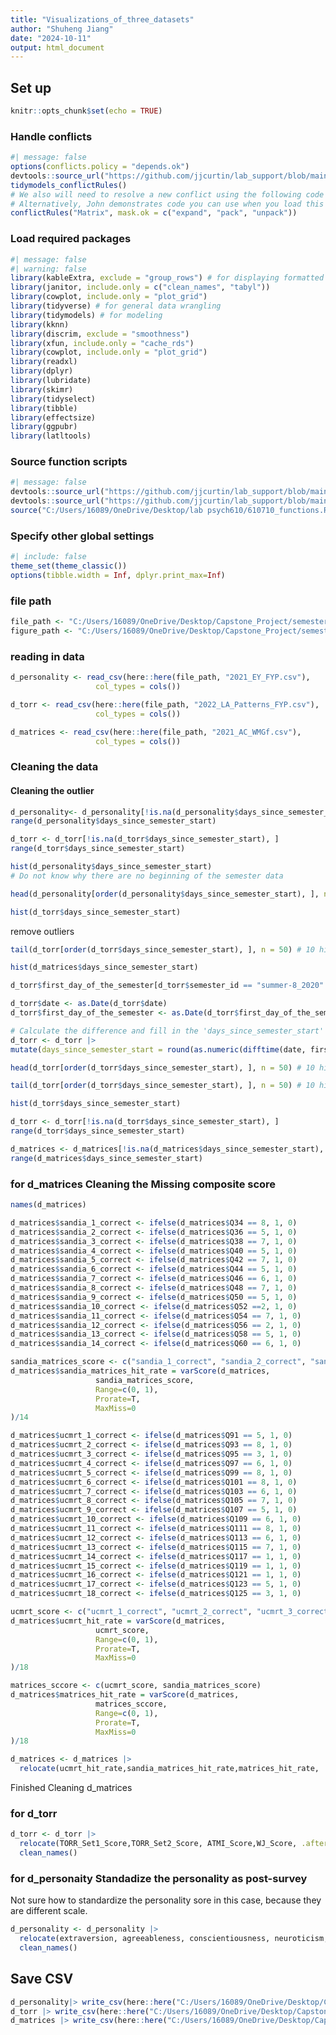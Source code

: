 ```yaml
---
title: "Visualizations_of_three_datasets"
author: "Shuheng Jiang"
date: "2024-10-11"
output: html_document
---
```

## Set up
```r
knitr::opts_chunk$set(echo = TRUE)
```

### Handle conflicts
```r
#| message: false
options(conflicts.policy = "depends.ok")
devtools::source_url("https://github.com/jjcurtin/lab_support/blob/main/fun_ml.R?raw=true")
tidymodels_conflictRules()
# We also will need to resolve a new conflict using the following code
# Alternatively, John demonstrates code you can use when you load this library to prevent conflicts
conflictRules("Matrix", mask.ok = c("expand", "pack", "unpack"))
```

### Load required packages 
```r
#| message: false
#| warning: false
library(kableExtra, exclude = "group_rows") # for displaying formatted tables w/ kbl()
library(janitor, include.only = c("clean_names", "tabyl"))
library(cowplot, include.only = "plot_grid")
library(tidyverse) # for general data wrangling
library(tidymodels) # for modeling
library(kknn)
library(discrim, exclude = "smoothness")
library(xfun, include.only = "cache_rds")
library(cowplot, include.only = "plot_grid")
library(readxl)
library(dplyr)
library(lubridate)
library(skimr)
library(tidyselect)
library(tibble)
library(effectsize)
library(ggpubr)
library(latltools)
```


### Source function scripts
```r
#| message: false
devtools::source_url("https://github.com/jjcurtin/lab_support/blob/main/fun_plots.R?raw=true")
devtools::source_url("https://github.com/jjcurtin/lab_support/blob/main/fun_eda.R?raw=true")
source("C:/Users/16089/OneDrive/Desktop/lab psych610/610710_functions.R")
```

### Specify other global settings
```r
#| include: false
theme_set(theme_classic())
options(tibble.width = Inf, dplyr.print_max=Inf)
```

### file path
```r
file_path <- "C:/Users/16089/OneDrive/Desktop/Capstone_Project/semester_effect/raw_data_3"
figure_path <- "C:/Users/16089/OneDrive/Desktop/Capstone_Project/semester_effect/figures_3"
```

### reading in data
```r
d_personality <- read_csv(here::here(file_path, "2021_EY_FYP.csv"), 
                   col_types = cols())
```

```r
d_torr <- read_csv(here::here(file_path, "2022_LA_Patterns_FYP.csv"), 
                   col_types = cols())
```

```r
d_matrices <- read_csv(here::here(file_path, "2021_AC_WMGf.csv"), 
                   col_types = cols())
```

### Cleaning the data

#### Cleaning the outlier
```r
d_personality<- d_personality[!is.na(d_personality$days_since_semester_start), ]
range(d_personality$days_since_semester_start)
```

```r
d_torr <- d_torr[!is.na(d_torr$days_since_semester_start), ]
range(d_torr$days_since_semester_start)
```


```r
hist(d_personality$days_since_semester_start)
# Do not know why there are no beginning of the semester data
```



```r
head(d_personality[order(d_personality$days_since_semester_start), ], n = 50) 
```


```r
hist(d_torr$days_since_semester_start)
```

remove outliers
```r
tail(d_torr[order(d_torr$days_since_semester_start), ], n = 50) # 10 highest values
```


```r
hist(d_matrices$days_since_semester_start)
```

```r
d_torr$first_day_of_the_semester[d_torr$semester_id == "summer-8_2020" & is.na(d_torr$first_day_of_the_semester)] <- "2020-06-20"
```

```r
d_torr$date <- as.Date(d_torr$date)
d_torr$first_day_of_the_semester <- as.Date(d_torr$first_day_of_the_semester)

# Calculate the difference and fill in the 'days_since_semester_start' column
d_torr <- d_torr |>
mutate(days_since_semester_start = round(as.numeric(difftime(date, first_day_of_the_semester, units = "days"))))
```

```r
head(d_torr[order(d_torr$days_since_semester_start), ], n = 50) # 10 highest values
```

```r
tail(d_torr[order(d_torr$days_since_semester_start), ], n = 50) # 10 highest values
```


```r
hist(d_torr$days_since_semester_start)
```

```r
d_torr <- d_torr[!is.na(d_torr$days_since_semester_start), ]
range(d_torr$days_since_semester_start)
```

```r
d_matrices <- d_matrices[!is.na(d_matrices$days_since_semester_start), ]
range(d_matrices$days_since_semester_start)
```

### for d_matrices Cleaning the Missing composite score
```r
names(d_matrices)
```

```r
d_matrices$sandia_1_correct <- ifelse(d_matrices$Q34 == 8, 1, 0)
d_matrices$sandia_2_correct <- ifelse(d_matrices$Q36 == 5, 1, 0)
d_matrices$sandia_3_correct <- ifelse(d_matrices$Q38 == 7, 1, 0)
d_matrices$sandia_4_correct <- ifelse(d_matrices$Q40 == 5, 1, 0)
d_matrices$sandia_5_correct <- ifelse(d_matrices$Q42 == 7, 1, 0)
d_matrices$sandia_6_correct <- ifelse(d_matrices$Q44 == 5, 1, 0)
d_matrices$sandia_7_correct <- ifelse(d_matrices$Q46 == 6, 1, 0)
d_matrices$sandia_8_correct <- ifelse(d_matrices$Q48 == 7, 1, 0)
d_matrices$sandia_9_correct <- ifelse(d_matrices$Q50 == 5, 1, 0)
d_matrices$sandia_10_correct <- ifelse(d_matrices$Q52 ==2, 1, 0)
d_matrices$sandia_11_correct <- ifelse(d_matrices$Q54 == 7, 1, 0)
d_matrices$sandia_12_correct <- ifelse(d_matrices$Q56 == 2, 1, 0)
d_matrices$sandia_13_correct <- ifelse(d_matrices$Q58 == 5, 1, 0)
d_matrices$sandia_14_correct <- ifelse(d_matrices$Q60 == 6, 1, 0)
```

```r
sandia_matrices_score <- c("sandia_1_correct", "sandia_2_correct", "sandia_3_correct", "sandia_4_correct", "sandia_5_correct", "sandia_6_correct", "sandia_7_correct", "sandia_8_correct", "sandia_9_correct", "sandia_10_correct", "sandia_11_correct", "sandia_12_correct", "sandia_13_correct", "sandia_14_correct")
d_matrices$sandia_matrices_hit_rate = varScore(d_matrices, 
                   sandia_matrices_score,
                   Range=c(0, 1),
                   Prorate=T, 
                   MaxMiss=0
)/14
```

```r
d_matrices$ucmrt_1_correct <- ifelse(d_matrices$Q91 == 5, 1, 0)
d_matrices$ucmrt_2_correct <- ifelse(d_matrices$Q93 == 8, 1, 0)
d_matrices$ucmrt_3_correct <- ifelse(d_matrices$Q95 == 3, 1, 0)
d_matrices$ucmrt_4_correct <- ifelse(d_matrices$Q97 == 6, 1, 0)
d_matrices$ucmrt_5_correct <- ifelse(d_matrices$Q99 == 8, 1, 0)
d_matrices$ucmrt_6_correct <- ifelse(d_matrices$Q101 == 8, 1, 0)
d_matrices$ucmrt_7_correct <- ifelse(d_matrices$Q103 == 6, 1, 0)
d_matrices$ucmrt_8_correct <- ifelse(d_matrices$Q105 == 7, 1, 0)
d_matrices$ucmrt_9_correct <- ifelse(d_matrices$Q107 == 5, 1, 0)
d_matrices$ucmrt_10_correct <- ifelse(d_matrices$Q109 == 6, 1, 0)
d_matrices$ucmrt_11_correct <- ifelse(d_matrices$Q111 == 8, 1, 0)
d_matrices$ucmrt_12_correct <- ifelse(d_matrices$Q113 == 6, 1, 0)
d_matrices$ucmrt_13_correct <- ifelse(d_matrices$Q115 == 7, 1, 0)
d_matrices$ucmrt_14_correct <- ifelse(d_matrices$Q117 == 1, 1, 0)
d_matrices$ucmrt_15_correct <- ifelse(d_matrices$Q119 == 1, 1, 0)
d_matrices$ucmrt_16_correct <- ifelse(d_matrices$Q121 == 1, 1, 0)
d_matrices$ucmrt_17_correct <- ifelse(d_matrices$Q123 == 5, 1, 0)
d_matrices$ucmrt_18_correct <- ifelse(d_matrices$Q125 == 3, 1, 0)
```

```r
ucmrt_score <- c("ucmrt_1_correct", "ucmrt_2_correct", "ucmrt_3_correct", "ucmrt_4_correct", "ucmrt_5_correct", "ucmrt_6_correct", "ucmrt_7_correct", "ucmrt_8_correct", "ucmrt_9_correct", "ucmrt_10_correct", "ucmrt_11_correct", "ucmrt_12_correct", "ucmrt_13_correct", "ucmrt_14_correct", "ucmrt_15_correct", "ucmrt_16_correct", "ucmrt_17_correct", "ucmrt_18_correct")
d_matrices$ucmrt_hit_rate = varScore(d_matrices, 
                   ucmrt_score,
                   Range=c(0, 1),
                   Prorate=T, 
                   MaxMiss=0
)/18
```

```r
matrices_sccore <- c(ucmrt_score, sandia_matrices_score)
d_matrices$matrices_hit_rate = varScore(d_matrices, 
                   matrices_sccore,
                   Range=c(0, 1),
                   Prorate=T, 
                   MaxMiss=0
)/18
```

```r
d_matrices <- d_matrices |>
  relocate(ucmrt_hit_rate,sandia_matrices_hit_rate,matrices_hit_rate, .after = dataset_of_origin)
```

Finished Cleaning d_matrices

### for d_torr
```r
d_torr <- d_torr |>
  relocate(TORR_Set1_Score,TORR_Set2_Score, ATMI_Score,WJ_Score, .after = dataset_of_origin) |>
  clean_names()
```

### for d_personaity Standadize the personality as post-survey
Not sure how to standardize the personality sore in this case, because they are different scale.
```r
d_personality <- d_personality |>
  relocate(extraversion, agreeableness, conscientiousness, neuroticism, openness, .after = dataset_of_origin) |>
  clean_names()
```

## Save CSV
```r
d_personality|> write_csv(here::here("C:/Users/16089/OneDrive/Desktop/Capstone_Project/semester_effect/cleaned_data_3", "Clean_2021_EY_FYP_Personality.csv"))
d_torr |> write_csv(here::here("C:/Users/16089/OneDrive/Desktop/Capstone_Project/semester_effect/cleaned_data_3", "Clean_2022_LA_Patterns_FYP_torr.csv"))
d_matrices |> write_csv(here::here("C:/Users/16089/OneDrive/Desktop/Capstone_Project/semester_effect/cleaned_data_3", "Clean_AC_2021_wmgf_matrices.csv"))
```

